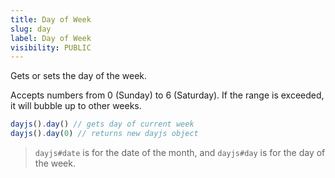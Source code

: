 ```yaml
---
title: Day of Week
slug: day
label: Day of Week
visibility: PUBLIC
---
```


Gets or sets the day of the week.

Accepts numbers from 0 (Sunday) to 6 (Saturday). If the range is exceeded, it will bubble up to other weeks.

```js
dayjs().day() // gets day of current week
dayjs().day(0) // returns new dayjs object
```

>`dayjs#date` is for the date of the month, and `dayjs#day` is for the day of the week.